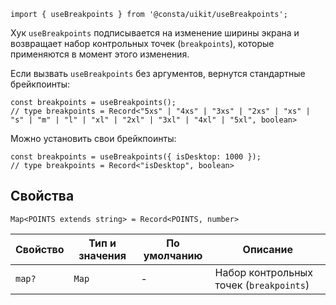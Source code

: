 ```tsx
import { useBreakpoints } from '@consta/uikit/useBreakpoints';
```

Хук `useBreakpoints` подписывается на изменение ширины экрана и возвращает набор контрольных точек (`breakpoints`), которые применяются в момент этого изменения.

Если вызвать `useBreakpoints` без аргументов, вернутся стандартные брейкпоинты:

```tsx
const breakpoints = useBreakpoints();
// type breakpoints = Record<"5xs" | "4xs" | "3xs" | "2xs" | "xs" | "s" | "m" | "l" | "xl" | "2xl" | "3xl" | "4xl" | "5xl", boolean>
```

Можно установить свои брейкпоинты:

```tsx
const breakpoints = useBreakpoints({ isDesktop: 1000 });
// type breakpoints = Record<"isDesktop", boolean>
```

## Свойства

```tsx
Map<POINTS extends string> = Record<POINTS, number>
```

| Свойство | Тип и значения | По умолчанию | Описание                                |
| -------- | -------------- | ------------ | --------------------------------------- |
| `map?`   | `Map`          | -            | Набор контрольных точек (`breakpoints`) |
